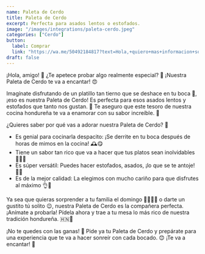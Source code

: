 ```yaml
---
name: Paleta de Cerdo
title: Paleta de Cerdo
excerpt: Perfecta para asados lentos o estofados.
image: "/images/integrations/paleta-cerdo.jpeg"
categories: ["Cerdo"]
button:
  label: Comprar
  link: "https://wa.me/50492184817?text=Hola,+quiero+mas+informacion+sobre+la+Paleta+de+Cerdo."
draft: false
---
```

¡Hola, amigo! 👋 ¿Te apetece probar algo realmente especial? 🌟 ¡Nuestra Paleta de Cerdo te va a encantar! 😍

Imagínate disfrutando de un platillo tan tierno que se deshace en tu boca 🤤, ¡eso es nuestra Paleta de Cerdo! Es perfecta para esos asados lentos y estofados que tanto nos gustan. 🍖 Te aseguro que este tesoro de nuestra cocina hondureña te va a enamorar con su sabor increíble. 💖

¿Quieres saber por qué vas a adorar nuestra Paleta de Cerdo? 🤔

- Es genial para cocinarla despacito: ¡Se derrite en tu boca después de horas de mimos en la cocina! 🕰️😋
- Tiene un sabor tan rico que va a hacer que tus platos sean inolvidables 🌟👨‍🍳
- Es súper versátil: Puedes hacer estofados, asados, ¡lo que se te antoje! 🍲🔥
- Es de la mejor calidad: La elegimos con mucho cariño para que disfrutes al máximo 👌💯

Ya sea que quieras sorprender a tu familia el domingo 👨‍👩‍👧‍👦 o darte un gustito tú solito 😉, nuestra Paleta de Cerdo es la compañera perfecta. ¡Anímate a probarla! Pídela ahora y trae a tu mesa lo más rico de nuestra tradición hondureña. 🇭🇳🥘

¡No te quedes con las ganas! 🤩 Pide ya tu Paleta de Cerdo y prepárate para una experiencia que te va a hacer sonreír con cada bocado. 😊 ¡Te va a encantar! 🎉